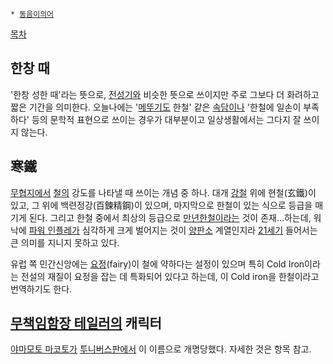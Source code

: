  * [[동음이의어]]

[[목차]]


== 한창 때 ==
'한창 성한 때'라는 뜻으로, [[전성기]]와 비슷한 뜻으로 쓰이지만 주로 그보다 더 화려하고 짧은 기간을 의미한다. 오늘나에는 '[[메뚜기]]도 한철' 같은 [[속담]]이나 '한철에 일손이 부족하다' 등의 문학적 표현으로 쓰이는 경우가 대부분이고 일상생활에서는 그다지 잘 쓰이지 않는다.

== 寒鐵 ==
[[무협지]]에서 [[철]]의 강도를 나타낼 때 쓰이는 개념 중 하나. 대개 [[강철]] 위에 현철(玄鐵)이 있고, 그 위에 백련정강(百鍊精鋼)이 있으며, 마지막으로 한철이 있는 식으로 등급을 매기게 된다. 그리고 한철 중에서 최상의 등급으로 [[만년한철]]이라는 것이 존재...하는데, 워낙에 [[파워 인플레]]가 심각하게 크게 벌어지는 것이 [[양판소]] 계열인지라 [[21세기]] 들어서는 큰 의미를 지니지 못하고 있다.

유럽 쪽 민간신앙에는 [[요정]](fairy)이 철에 약하다는 설정이 있으며 특히 Cold Iron이라는 전설의 재질이 요정을 잡는 데 특화되어 있다고 하는데, 이 Cold iron을 한철이라고 번역하기도 한다.

== [[무책임함장 테일러]]의 캐릭터 ==
[[야마모토 마코토]]가 [[투니버스]]판에서 이 이름으로 개명당했다. 자세한 것은 항목 참고.


